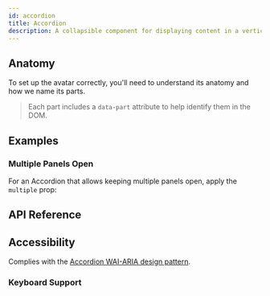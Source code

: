 ```yaml
---
id: accordion
title: Accordion
description: A collapsible component for displaying content in a vertical stack.
---
```


<ComponentPreview id="Accordion" />

## Anatomy

To set up the avatar correctly, you'll need to understand its anatomy and how we name its parts.

> Each part includes a `data-part` attribute to help identify them in the DOM.

<Anatomy id="accordion" />

## Examples

### Multiple Panels Open

For an Accordion that allows keeping multiple panels open, apply the `multiple` prop:

<Example id="multiple" />

## API Reference

<ComponentTypes id="accordion" />

## Accessibility

Complies with the
[Accordion WAI-ARIA design pattern](https://www.w3.org/WAI/ARIA/apg/patterns/accordion/).

### Keyboard Support

<KeyBindingsTable id="accordion" />
